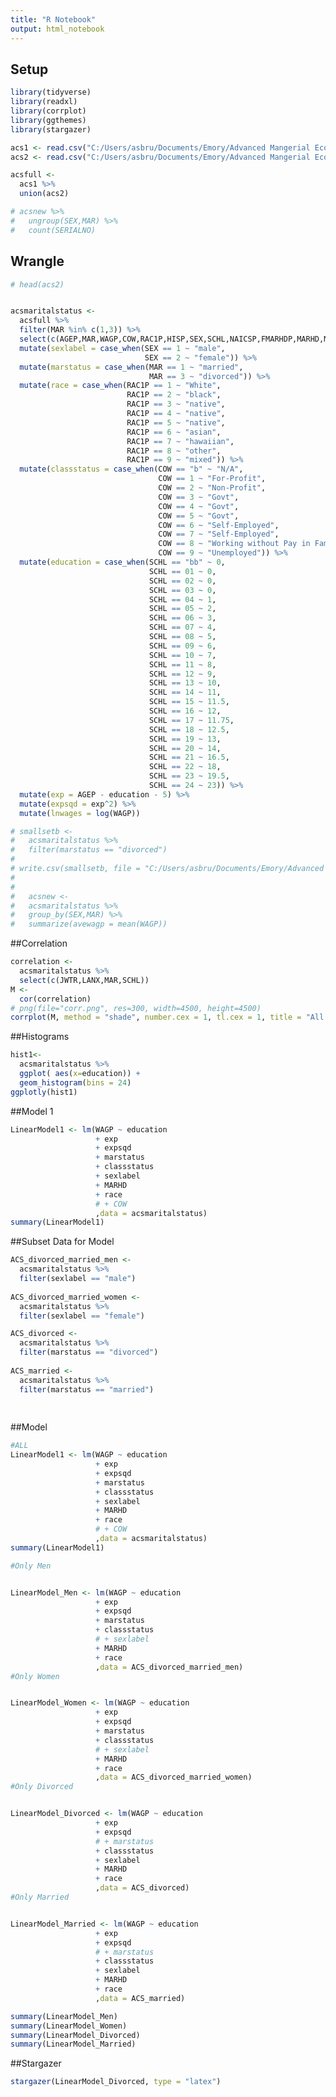 ```yaml
---
title: "R Notebook"
output: html_notebook
---
```


## Setup

```r
library(tidyverse)
library(readxl)
library(corrplot)
library(ggthemes)
library(stargazer)

acs1 <- read.csv("C:/Users/asbru/Documents/Emory/Advanced Mangerial Econ & Data Analytics/Assignment 2/Data/2014-american-community-survey/ss14pusa.csv")
acs2 <- read.csv("C:/Users/asbru/Documents/Emory/Advanced Mangerial Econ & Data Analytics/Assignment 2/Data/2014-american-community-survey/ss14pusb.csv")

acsfull <-
  acs1 %>%
  union(acs2)

```

```r




# acsnew %>%
#   ungroup(SEX,MAR) %>%
#   count(SERIALNO)

```


## Wrangle

```r

# head(acs2)


acsmaritalstatus <-
  acsfull %>%
  filter(MAR %in% c(1,3)) %>%
  select(c(AGEP,MAR,WAGP,COW,RAC1P,HISP,SEX,SCHL,NAICSP,FMARHDP,MARHD,MARHYP,MARHD)) %>%
  mutate(sexlabel = case_when(SEX == 1 ~ "male",
                              SEX == 2 ~ "female")) %>%
  mutate(marstatus = case_when(MAR == 1 ~ "married",
                               MAR == 3 ~ "divorced")) %>%
  mutate(race = case_when(RAC1P == 1 ~ "White",
                          RAC1P == 2 ~ "black",
                          RAC1P == 3 ~ "native",
                          RAC1P == 4 ~ "native",
                          RAC1P == 5 ~ "native",
                          RAC1P == 6 ~ "asian",
                          RAC1P == 7 ~ "hawaiian",
                          RAC1P == 8 ~ "other",
                          RAC1P == 9 ~ "mixed")) %>%
  mutate(classstatus = case_when(COW == "b" ~ "N/A",
                                 COW == 1 ~ "For-Profit",
                                 COW == 2 ~ "Non-Profit",
                                 COW == 3 ~ "Govt",
                                 COW == 4 ~ "Govt",
                                 COW == 5 ~ "Govt",
                                 COW == 6 ~ "Self-Employed",
                                 COW == 7 ~ "Self-Employed",
                                 COW == 8 ~ "Working without Pay in Family Biz/Farm",
                                 COW == 9 ~ "Unemployed")) %>%
  mutate(education = case_when(SCHL == "bb" ~ 0,
                               SCHL == 01 ~ 0,
                               SCHL == 02 ~ 0,
                               SCHL == 03 ~ 0,
                               SCHL == 04 ~ 1,
                               SCHL == 05 ~ 2,
                               SCHL == 06 ~ 3,
                               SCHL == 07 ~ 4,
                               SCHL == 08 ~ 5,
                               SCHL == 09 ~ 6,
                               SCHL == 10 ~ 7,
                               SCHL == 11 ~ 8,
                               SCHL == 12 ~ 9,
                               SCHL == 13 ~ 10,
                               SCHL == 14 ~ 11,
                               SCHL == 15 ~ 11.5,
                               SCHL == 16 ~ 12,
                               SCHL == 17 ~ 11.75,
                               SCHL == 18 ~ 12.5,
                               SCHL == 19 ~ 13,
                               SCHL == 20 ~ 14,
                               SCHL == 21 ~ 16.5,
                               SCHL == 22 ~ 18,
                               SCHL == 23 ~ 19.5,
                               SCHL == 24 ~ 23)) %>%
  mutate(exp = AGEP - education - 5) %>%
  mutate(expsqd = exp^2) %>%
  mutate(lnwages = log(WAGP))

# smallsetb <-
#   acsmaritalstatus %>%
#   filter(marstatus == "divorced")
# 
# write.csv(smallsetb, file = "C:/Users/asbru/Documents/Emory/Advanced Mangerial Econ & Data Analytics/Assignment 2/smallsetb.csv")
#   
#   
#   acsnew <- 
#   acsmaritalstatus %>%
#   group_by(SEX,MAR) %>%
#   summarize(avewagp = mean(WAGP)) 

```

##Correlation

```r


correlation <- 
  acsmaritalstatus %>%
  select(c(JWTR,LANX,MAR,SCHL))
M <- 
  cor(correlation)
# png(file="corr.png", res=300, width=4500, height=4500)
corrplot(M, method = "shade", number.cex = 1, tl.cex = 1, title = "All Positions", mar=c(0,0,1,0))
```

##Histograms


```r
hist1<-
  acsmaritalstatus %>%
  ggplot( aes(x=education)) +
  geom_histogram(bins = 24)
ggplotly(hist1)

```


##Model 1

```r

LinearModel1 <- lm(WAGP ~ education 
                   + exp 
                   + expsqd
                   + marstatus
                   + classstatus
                   + sexlabel
                   + MARHD
                   + race
                   # + COW
                   ,data = acsmaritalstatus)
summary(LinearModel1)


```

##Subset Data for Model

```r

ACS_divorced_married_men <- 
  acsmaritalstatus %>%
  filter(sexlabel == "male")
  
ACS_divorced_married_women <- 
  acsmaritalstatus %>%
  filter(sexlabel == "female")

ACS_divorced <- 
  acsmaritalstatus %>%
  filter(marstatus == "divorced")
  
ACS_married <- 
  acsmaritalstatus %>%
  filter(marstatus == "married")
  
  

```


##Model

```r

#ALL
LinearModel1 <- lm(WAGP ~ education 
                   + exp 
                   + expsqd
                   + marstatus
                   + classstatus
                   + sexlabel
                   + MARHD
                   + race
                   # + COW
                   ,data = acsmaritalstatus)
summary(LinearModel1)

#Only Men


LinearModel_Men <- lm(WAGP ~ education 
                   + exp 
                   + expsqd
                   + marstatus
                   + classstatus
                   # + sexlabel
                   + MARHD
                   + race
                   ,data = ACS_divorced_married_men)
#Only Women


LinearModel_Women <- lm(WAGP ~ education 
                   + exp 
                   + expsqd
                   + marstatus
                   + classstatus
                   # + sexlabel
                   + MARHD
                   + race
                   ,data = ACS_divorced_married_women)
#Only Divorced


LinearModel_Divorced <- lm(WAGP ~ education 
                   + exp 
                   + expsqd
                   # + marstatus
                   + classstatus
                   + sexlabel
                   + MARHD
                   + race
                   ,data = ACS_divorced)
#Only Married


LinearModel_Married <- lm(WAGP ~ education 
                   + exp 
                   + expsqd
                   # + marstatus
                   + classstatus
                   + sexlabel
                   + MARHD
                   + race
                   ,data = ACS_married)

summary(LinearModel_Men)
summary(LinearModel_Women)
summary(LinearModel_Divorced)
summary(LinearModel_Married)

```

##Stargazer

```r
stargazer(LinearModel_Divorced, type = "latex")
```

